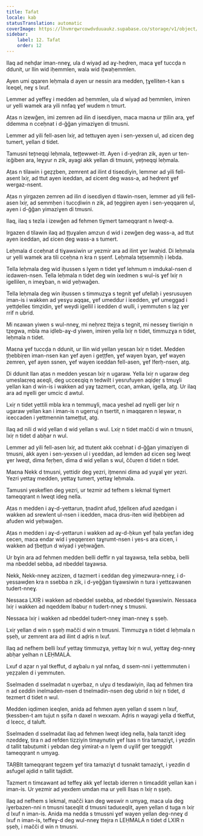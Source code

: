 ```yaml
---
title: Tafat
locale: kab
statusTranslation: automatic
coverImage: https://lhvmrqwrcowdvduuaukz.supabase.co/storage/v1/object/public/strapi-uploads/small_cover-educacion-fundamental.webp-2d51a7828a2b1309555be27f7e2a61a0.webp
sidebar:
    label: 12. Tafat
    order: 12
---
```

Ilaq ad nehḍar iman-nneɣ, ula d wiyaḍ ad aɣ-heḍren, maca ɣef tuccḍa n ddunit, ur llin wid iḥemmlen, wala wid ițwaḥemmlen.

Ayen umi qqaren leḥmala d ayen ur nessin ara medden, țɣelliten-t kan s lɛeqel, neɣ s lxuf.

Lemmer ad yeffeɣ i medden ad ḥemmlen, ula d wiyaḍ ad ḥemmlen, imiren ur yelli wamek ara yili nnfaq ɣef wudem n tmurt.

Aṭas n izewǧen, imi zemren ad ilin d iseɛdiyen, maca maɛna ur țtilin ara, ɣef ddemma n cceḥnat i d-ǧǧan yimaziɣen di tmusni.

Lemmer ad yili fell-asen lxiṛ, ad tettuɣen ayen i sen-yexsen ul, ad ɛicen deg tumert, yellan d tidet.

Tamusni tețneqqi leḥmala, tețțewwet-itt. Ayen i d-yeḍran zik, ayen ur ten-iɛǧiben ara, leɣyur n zik, ayagi akk yellan di tmusni, yețneqqi leḥmala.

Aṭas n tilawin i geẓẓben, zemrent ad ilint d tiseɛdiyin, lemmer ad yili fell-asent lxiṛ, ad ttut ayen iɛeddan, ad ɛicent deg wass-a, ad heḍrent ɣef wergaz-nsent.

Aṭas n yirgazen zemren ad ilin d iseɛdiyen d tlawin-nsen, lemmer ad yili fell-asen lxiṛ, ad semmḥen i tuccḍiwin n zik, ad ṭeggiren ayen i sen-yeqqaren ul, ayen i d-ǧǧan yimaziɣen di tmusni.

Ilaq, ilaq s tezla i izewǧen ad fehmen tiɣmert tameqqrant n lweqt-a.

Irgazen d tilawin ilaq ad țțuɣalen amzun d wid i zewǧen deg wass-a, ad ttut ayen iɛeddan, ad ɛicen deg wass-a s tumert.

Leḥmala d cceḥnat d tiɣawsiwin ur yezmir ara ad ilint ɣer lwaḥid. Di leḥmala ur yelli wamek ara tili cceḥna n kra n ṣṣenf. Leḥmala tețsemmiḥ i lebda.

Tella leḥmala deg wid iḥussen s lɣem n tidet ɣef lehmum n imdukal-nsen d iɛdawen-nsen. Tella leḥmala n tidet deg win ixedmen s wul-is ɣef lxiṛ n igellilen, n imeɣban, n wid yeḥwaǧen.

Tella leḥmala deg win iḥussen s timmuzɣa s tegnit ɣef ufellaḥ i yesrusuyen iman-is i wakken ad yesɣu aqqaɛ, ɣef umeddur i iɛedden, ɣef umeggad i yettḍelleɛ timẓidin, ɣef weydi igellil i iɛedden d wulli, i yemmuten s laẓ ɣer rrif n ubrid.

Mi nɛawan yiwen s wul-nneɣ, mi neḥrez ttejṛa s tegnit, mi nesseɣ tiwriqin n tẓegwa, mbla ma iḍleb-aɣ-d yiwen, imiren yella lxiṛ n tidet, timmuzɣa n tidet, leḥmala n tidet.

Maɛna ɣef tuccḍa n ddunit, ur llin wid yellan yesɛan lxiṛ n tidet. Medden țḥebbiṛen iman-nsen kan ɣef ayen i geṭṭfen, ɣef wayen bɣan, ɣef wayen zemren, ɣef ayen ssnen, ɣef wayen iɛeddan fell-asen, ɣef lferḥ-nsen, atg.

Di ddunit llan aṭas n medden yesɛan lxiṛ n ugaraw. Yella lxiṛ n ugaraw deg umeslaɛṛeq aɛeqli, deg ucceɛqiq n tedwilt i yesrufuyen aqiḍeṛ s tmuɣli yellan kan d win-is i wakken ad yaɣ tazmert, ccan, amkan, igella, atg. Ur ilaq ara ad nɣelli ger umcic d awtul.

Lxiṛ n tidet yettili mbla kra n temmuɣli, maca yeshel ad nɣelli ger lxiṛ n ugaraw yellan kan i iman-is n ugerruj n tsertit, n imaqqaren n leṣwar, n iɛeccaden i yettmennin tameṭṭut, atg.

Ilaq ad nili d wid yellan d wid yellan s wul. Lxiṛ n tidet mačči d win n tmusni, lxiṛ n tidet d abḥar n wul.

Lemmer ad yili fell-asen lxiṛ, ad ttutent akk cceḥnat i d-ǧǧan yimaziɣen di tmusni, akk ayen i sen-yexsen ul i yɛeddan, ad lemden ad ɛicen seg lweqt ɣer lweqt, dima feṛḥen, dima d wid yellan s wul, ččuṛen d tidet n tidet.

Maɛna Nekk d tmusni, yettidir deg yezri, ițmenni dima ad yuɣal ɣer yezri. Yezri yettaɣ medden, yettaɣ tumert, yettaɣ leḥmala.

Tamusni yeskeflen deg yezri, ur tezmir ad tefhem s lekmal tiɣmert tameqqrant n lweqt ideg nella.

Aṭas n medden i aɣ-d-yettarun, țnadint afud, țḍellɛen afud azedgan i wakken ad srewlent ul-nsen i iɛedden, maca drus-iten wid iḥebbiṛen ad afuden wid yeḥwaǧen.

Aṭas n medden i aɣ-d-yettarun i wakken ad aɣ-d-ḥkun ɣef ḥala yeɛfan ideg ɛecen, maca endar wid i yeqqerɛen taɣrumt-nsen i yes-s ara ɛicen, i wakken ad țbeṭṭun d wiyaḍ i yeḥwaǧen.

Ur bɣin ara ad fehmen medden belli deffir n yal taɣawsa, tella sebba, belli ma nbeddel sebba, ad nbeddel taɣawsa.

Nekk, Nekk-nneɣ aɛzizen, d tazmert i ɛeddan deg yimezwura-nneɣ, i d-yessawḍen kra n ssebba n zik, i d-yeǧǧan tiɣawsiwin n tura i yettɛawanen tudert-nneɣ.

Nessaɛa LXIṚ i wakken ad nbeddel ssebba, ad nbeddel tiɣawsiwin. Nessaɛa lxiṛ i wakken ad nqeddem lbabuṛ n tudert-nneɣ s tmusni.

Nessaɛa lxiṛ i wakken ad nbeddel tudert-nneɣ iman-nneɣ s ṣṣeḥ.

Lxiṛ yellan d win n ṣṣeḥ mačči d win n tmusni. Timmuzɣa n tidet d leḥmala n ṣṣeḥ, ur zemrent ara ad ilint d aḍris n lxuf.

Ilaq ad nefhem belli lxuf yettaɣ timmuzɣa, yettaɣ lxiṛ n wul, yettaɣ deg-nneɣ abḥar yelhan n LEḤMALA.

Lxuf d aẓar n yal tkeffut, d aɣbalu n yal nnfaq, d ssem-nni i yettemmuten i yeẓẓalen d i yemmuten.

Sselmaden d sselmadat n uɣerbaz, n ulɣu d tesdawiyin, ilaq ad fehmen tira n ad ɛeddin inelmaden-nsen d tnelmadin-nsen deg ubrid n lxiṛ n tidet, d tezmert d tidet n wul.

Medden iqdimen iɛeqlen, anida ad fehmen ayen yellan d ssem n lxuf, țkessben-t am tujut n ṣṣifa n daxel n wexxam. Aḍris n wayagi yella d tkeffut, d lɛecc, d taluft.

Sselmaden d sselmadat ilaq ad fehmen lweqt ideg nella, ḥala tanzit ideg nzeddeɣ, tira n ad refden tizziyin timaynutin ɣef lsas n tira tamaziɣt, i yezdin d tallit tabuṭumit i yebdan deg yimirat-a n lɣem d uɣilif ger tɛeggiḍt tameqqrant n umyag.

TAṚBIt tameqqrant tegzem ɣef tira tamaziɣt d tusnakt tamaziɣt, i yezdin d asfugel ajdid n tallit tajdidt.

Tazmert n timɛawant ad teffeɣ akk ɣef leɛtab iderren n timɛaddit yellan kan i iman-is. Ur yezmir ad yexdem umdan ma ur yelli llsas n lxiṛ n ṣṣeḥ.

Ilaq ad nefhem s lekmal, mačči kan deg weswir n umyag, maca ula deg iɣerbazen-nni n tmusni taɛeqlit d tmusni taduɛeqlit, ayen yellan d tuga n lxiṛ d lxuf n iman-is. Anida ma nedda s tmussni ɣef wayen yellan deg-nneɣ d lxuf n iman-is, teffeɣ-d deg wul-nneɣ ttejra n LEḤMALA n tidet d LXIR n ṣṣeḥ, i mačči d win n tmusni.

